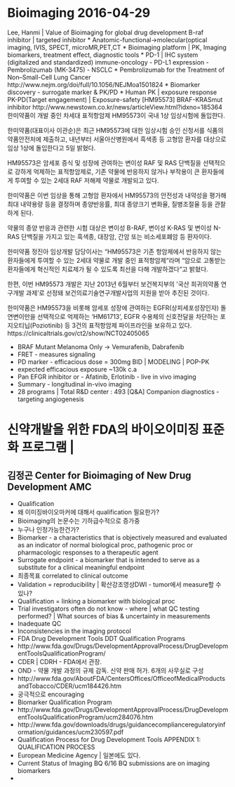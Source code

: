 
# Bioimaging 2016-04-29

Lee, Hanmi | Value of Bioimaging for global drug development
B-raf inhibitor | targeted inhibitor
* Anatomic-functional->molecular(optical imaging, IVIS, SPECT, microMR,PET,CT
* Bioimaging platform | PK, Imaging biomarkers, treatment effect, diagnostic tools
* PD-1 | IHC system (digitalized and standardized) immune-oncology - PD-L1 expression - Pembrolizumab (MK-3475) - NSCLC 
* Pembrolizumab for the Treatment of Non–Small-Cell Lung Cancer http://www.nejm.org/doi/full/10.1056/NEJMoa1501824
* Biomarker discovery - surrogate marker & PK/PD
* Human PK | exposure response PK-PD(Target engagement) | Exposure-safety 
[HM95573] BRAF-KRASmut inhibitor
http://www.newstown.co.kr/news/articleView.html?idxno=185364
한미약품이 개발 중인 차세대 표적항암제 HM95573이 국내 1상 임상시험에 돌입한다.

한미약품(대표이사 이관순)은 최근 HM95573에 대한 임상시험 승인 신청서를 식품의약품안전처에 제출하고, 내년부터 서울아산병원에서 흑색종 등 고형암 환자를 대상으로 임상 1상에 돌입한다고 5일 밝혔다.

HM95573은 암세포 증식 및 성장에 관여하는 변이성 RAF 및 RAS 단백질을 선택적으로 강하게 억제하는 표적항암제로, 기존 약물에 반응하지 않거나 부작용이 큰 환자들에게 투여할 수 있는 2세대 RAF 저해제 약물로 개발되고 있다.

한미약품은 이번 임상을 통해 고형암 환자에서 HM95573의 안전성과 내약성을 평가해 최대 내약용량 등을 결정하며 종양반응률, 최대 종양크기 변화율, 질병조절율 등을 관찰하게 된다.

약물의 종양 반응과 관련한 시험 대상은 변이성 B-RAF, 변이성 K-RAS 및 변이성 N-RAS 단백질을 가지고 있는 흑색종, 대장암, 간암 또는 비소세포폐암 등 환자이다.

한미약품 정진아 임상개발 담당이사는 “HM95573은 기존 항암제에서 반응하지 않는 환자들에게 투여할 수 있는 2세대 약물로 개발 중인 표적항암제“라며 “암으로 고통받는 환자들에게 혁신적인 치료제가 될 수 있도록 최선을 다해 개발하겠다“고 밝혔다.

한편, 이번 HM95573 개발은 지난 2013년 6월부터 보건복지부의 ‘국산 희귀의약품 연구개발 과제’로 선정돼 보건의료기술연구개발사업의 지원을 받아 추진된 것이다.

한미약품은 HM95573을 비롯해 암세포 성장에 관여하는 EGFR(상피세포성장인자) 돌연변이만을 선택적으로 억제하는 ‘HM61713’, EGFR 수용체의 신호전달을 차단하는 포지오티닙(Poziotinib) 등 3건의 표적항암제 파이프라인을 보유하고 있다.
https://clinicaltrials.gov/ct2/show/NCT02405065

* BRAF Mutant Melanoma Only -> Vemurafenib, Dabrafenib
* FRET - measures signaling
* PD marker - efficacious dose = 300mg BID | MODELING | POP-PK
* expected efficacious exposure ~130k c.a
* Pan EFGR inhibitor or - Afatinib, Erlotinib - live in vivo imaging
* Summary - longitudinal in-vivo imaging 
* 28 programs | Total R&D center : 493
[Q&A]
Companion diagnostics - targeting angiogenesis

# 신약개발을 위한 FDA의 바이오이미징 표준화 프로그램 | 
## 김정곤 Center for Bioimaging of New Drug Development AMC
* Qualification 
* 왜 이미징바이오마커에 대해서 qualification 필요한가?
* Bioimaging의 논문수는 기하급수적으로 증가중
* 누구나 인정가능한건가?
* Biomarker - a characteristics that is objectively measured and evaluated as an indicator of normal biological proc, pathogenic proc or pharmacologic responses to a therapeutic agent
* Surrogate endpoint - a biomarker that is intended to serve as a substitute for a clinical meaningful endpoint
* 최종목표 correlated to clinical outcome
* Validation = reproducibility | 확산강조영상DWI - tumor에서 measure할 수 있나?
* Qualification = linking a biomarker with biological proc
* Trial investigators often do not know - where | what QC testing performed? | What sources of bias & uncertainty in measurements
* Inadequate QC
* Inconsistencies in the imaging protocol
* FDA Drug Development Tools DDT Qualification Programs
* http://www.fda.gov/Drugs/DevelopmentApprovalProcess/DrugDevelopmentToolsQualificationProgram/
* CDER | CDRH - FDA에서 관장.
* OND - 약물 개발 과정의 규제 감독. 신약 판매 허가. 6개의 사무실로 구성
* http://www.fda.gov/AboutFDA/CentersOffices/OfficeofMedicalProductsandTobacco/CDER/ucm184426.htm 
* 궁극적으로 encouraging
* Biomarker Qualification Program
* http://www.fda.gov/Drugs/DevelopmentApprovalProcess/DrugDevelopmentToolsQualificationProgram/ucm284076.htm 
* http://www.fda.gov/downloads/drugs/guidancecomplianceregulatoryinformation/guidances/ucm230597.pdf 
* Qualification Process for Drug Development Tools APPENDIX 1: QUALIFICATION PROCESS
* European Medicine Agency | 일본에도 있다.
* Current Status of Imaging BQ 6/16 BQ submissions are on imaging biomarkers
* 



